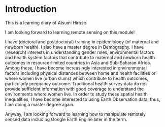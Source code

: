 # Introduction

This is a learning diary of Atsumi Hirose

I am looking forward to learning remote sensing on this module!

I have (doctoral and postdoctoral) training in epidemiology (of maternal and newborn health). I also have a master degree in Demography. I have (research) interests in understanding gender roles, environmental factors and health system factors that contribute to maternal and newborn health outcomes in resource-limited countries in Asia and Sub-Saharan Africa. Among these, I have become increasingly interested in environmental factors including physical distances between home and health facilities or where women live (urban slums) which contribute to health outcomes, particularly pregnancy outcome. Traditional health survey data do not provide sufficient information with good coverage to understand the environments where women live. In order to study these spatial health inequalities, I have become interested to using Earth Observation data, thus, I am doing a master degree again.

Anyway, I am looking forward to learning how to manipulate remotely sensed data including Google Earth Engine later in the term.

